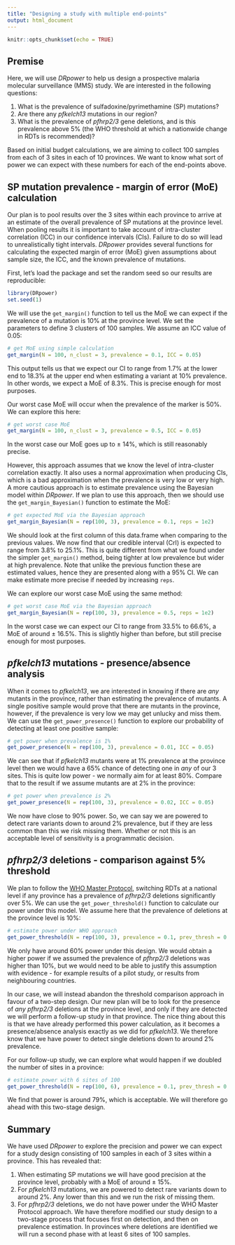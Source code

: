 ```yaml
---
title: "Designing a study with multiple end-points"
output: html_document
---
```


```r
knitr::opts_chunk$set(echo = TRUE)
```

## Premise

Here, we will use *DRpower* to help us design a prospective malaria molecular surveillance (MMS) study. We are interested in the following questions:

1. What is the prevalence of sulfadoxine/pyrimethamine (SP) mutations?
2. Are there any *pfkelch13* mutations in our region?
3. What is the prevalence of *pfhrp2/3* gene deletions, and is this prevalence above 5% (the WHO threshold at which a nationwide change in RDTs is recommended)?

Based on initial budget calculations, we are aiming to collect 100 samples from each of 3 sites in each of 10 provinces. We want to know what sort of power we can expect with these numbers for each of the end-points above.

## SP mutation prevalence - margin of error (MoE) calculation

Our plan is to pool results over the 3 sites within each province to arrive at an estimate of the overall prevalence of SP mutations at the province level. When pooling results it is important to take account of intra-cluster correlation (ICC) in our confidence intervals (CIs). Failure to do so will lead to unrealistically tight intervals. *DRpower* provides several functions for calculating the expected margin of error (MoE) given assumptions about sample size, the ICC, and the known prevalence of mutations.

First, let's load the package and set the random seed so our results are reproducible:

```r
library(DRpower)
set.seed(1)
```

We will use the `get_margin()` function to tell us the MoE we can expect if the prevalence of a mutation is 10% at the province level. We set the parameters to define 3 clusters of 100 samples. We assume an ICC value of 0.05:

```r
# get MoE using simple calculation
get_margin(N = 100, n_clust = 3, prevalence = 0.1, ICC = 0.05)
```

This output tells us that we expect our CI to range from 1.7% at the lower end to 18.3% at the upper end when estimating a variant at 10% prevalence. In other words, we expect a MoE of 8.3%. This is precise enough for most purposes.

Our worst case MoE will occur when the prevalence of the marker is 50%. We can explore this here:

```r
# get worst case MoE
get_margin(N = 100, n_clust = 3, prevalence = 0.5, ICC = 0.05)
```

In the worst case our MoE goes up to $\pm$ 14%, which is still reasonably precise.

However, this approach assumes that we know the level of intra-cluster correlation exactly. It also uses a normal approximation when producing CIs, which is a bad approximation when the prevalence is very low or very high. A more cautious approach is to estimate prevalence using the Bayesian model within *DRpower*. If we plan to use this approach, then we should use the `get_margin_Bayesian()` function to estimate the MoE:

```r
# get expected MoE via the Bayesian approach
get_margin_Bayesian(N = rep(100, 3), prevalence = 0.1, reps = 1e2)
```

We should look at the first column of this data.frame when comparing to the previous values. We now find that our credible interval (CrI) is expected to range from 3.8% to 25.1%. This is quite different from what we found under the simpler `get_margin()` method, being tighter at low prevalence but wider at high prevalence. Note that unlike the previous function these are estimated values, hence they are presented along with a 95% CI. We can make estimate more precise if needed by increasing `reps`.

We can explore our worst case MoE using the same method:

```r
# get worst case MoE via the Bayesian approach
get_margin_Bayesian(N = rep(100, 3), prevalence = 0.5, reps = 1e2)
```

In the worst case we can expect our CI to range from 33.5% to 66.6%, a MoE of around $\pm$ 16.5%. This is slightly higher than before, but still precise enough for most purposes.

## *pfkelch13* mutations - presence/absence analysis

When it comes to *pfkelch13*, we are interested in knowing if there are *any* mutants in the province, rather than estimating the prevalence of mutants. A single positive sample would prove that there are mutants in the province, however, if the prevalence is very low we may get unlucky and miss them. We can use the `get_power_presence()` function to explore our probability of detecting at least one positive sample:

```r
# get power when prevalence is 1%
get_power_presence(N = rep(100, 3), prevalence = 0.01, ICC = 0.05)
```

We can see that if *pfkelch13* mutants were at 1% prevalence at the province level then we would have a 65% chance of detecting one in *any* of our 3 sites. This is quite low power - we normally aim for at least 80%. Compare that to the result if we assume mutants are at 2% in the province:

```r
# get power when prevalence is 2%
get_power_presence(N = rep(100, 3), prevalence = 0.02, ICC = 0.05)
```

We now have close to 90% power. So, we can say we are powered to detect rare variants down to around 2% prevalence, but if they are less common than this we risk missing them. Whether or not this is an acceptable level of sensitivity is a programmatic decision.

## *pfhrp2/3* deletions - comparison against 5% threshold

We plan to follow the [WHO Master Protocol](https://iris.who.int/bitstream/handle/10665/331197/9789240002050-eng.pdf), switching RDTs at a national level if any province has a prevalence of *pfhrp2/3* deletions significantly over 5%. We can use the `get_power_threshold()` function to calculate our power under this model. We assume here that the prevalence of deletions at the province level is 10%:

```r
# estimate power under WHO approach
get_power_threshold(N = rep(100, 3), prevalence = 0.1, prev_thresh = 0.05, ICC = 0.05, reps = 1e3)
```

We only have around 60% power under this design. We would obtain a higher power if we assumed the prevalence of *pfhrp2/3* deletions was higher than 10%, but we would need to be able to justify this assumption with evidence - for example results of a pilot study, or results from neighbouring countries.

In our case, we will instead abandon the threshold comparison approach in favour of a two-step design. Our new plan will be to look for the presence of *any* *pfhrp2/3* deletions at the province level, and only if they are detected we will perform a follow-up study in that province. The nice thing about this is that we have already performed this power calculation, as it becomes a presence/absence analysis exactly as we did for *pfkelch13*. We therefore know that we have power to detect single deletions down to around 2% prevalence.

For our follow-up study, we can explore what would happen if we doubled the number of sites in a province:

```r
# estimate power with 6 sites of 100
get_power_threshold(N = rep(100, 6), prevalence = 0.1, prev_thresh = 0.05, ICC = 0.05, reps = 1e3)
```

We find that power is around 79%, which is acceptable. We will therefore go ahead with this two-stage design.

## Summary

We have used *DRpower* to explore the precision and power we can expect for a study design consisting of 100 samples in each of 3 sites within a province. This has revealed that:

1. When estimating SP mutations we will have good precision at the province level, probably with a MoE of around $\pm$ 15%.
2. For *pfkelch13* mutations, we are powered to detect rare variants down to around 2%. Any lower than this and we run the risk of missing them.
3. For *pfhrp2/3* deletions, we do not have power under the WHO Master Protocol approach. We have therefore modified our study design to a two-stage process that focuses first on detection, and then on prevalence estimation. In provinces where deletions are identified we will run a second phase with at least 6 sites of 100 samples.

